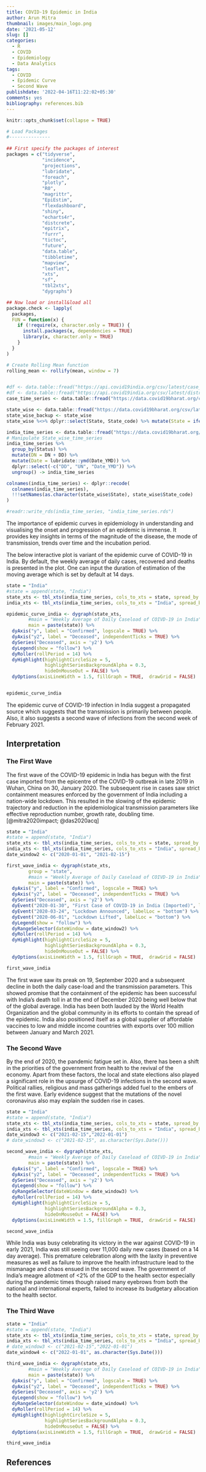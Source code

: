 ```yaml
---
title: COVID-19 Epidemic in India
author: Arun Mitra
thumbnail: images/main_logo.png
date: '2021-05-12'
slug: []
categories:
  - R
  - COVID
  - Epidemiology
  - Data Analytics
tags:
  - COVID
  - Epidemic Curve
  - Second Wave
publishdate: '2022-04-16T11:22:02+05:30'
comments: yes
bibliography: references.bib
---
```


```r
knitr::opts_chunk$set(collapse = TRUE)
```

```r
# Load Packages
#---------------
             
## First specify the packages of interest
packages = c("tidyverse", 
             "incidence",
             "projections",
             "lubridate",
             "foreach", 
             "plotly",
             "R0",
             "magrittr",
             "EpiEstim",
             "flexdashboard",
             "shiny",
             "echarts4r",
             "distcrete",
             "epitrix",
             "furrr",
             "tictoc",
             "future",
             "data.table",
             "tibbletime",
             "mapview",
             "leaflet",
             "xts",
             "sf",
             "tbl2xts",
             "dygraphs")

## Now load or install&load all
package.check <- lapply(
  packages,
  FUN = function(x) {
    if (!require(x, character.only = TRUE)) {
      install.packages(x, dependencies = TRUE)
      library(x, character.only = TRUE)
    }
  }
)

# Create Rolling Mean function
rolling_mean <- rollify(mean, window = 7)


#df <- data.table::fread("https://api.covid19india.org/csv/latest/case_time_series.csv")
#df <- data.table::fread("https://api.covid19india.org/csv/latest/districts.csv")
case_time_series <- data.table::fread("https://data.covid19bharat.org/csv/latest/case_time_series.csv")

state_wise <- data.table::fread("https://data.covid19bharat.org/csv/latest/state_wise.csv")
state_wise_backup <- state_wise
state_wise %<>% dplyr::select(State, State_code) %>% mutate(State = ifelse(State_code == "TT", "India", State))

india_time_series <- data.table::fread("https://data.covid19bharat.org/csv/latest/state_wise_daily.csv")
# Manipulate State_wise_time_series
india_time_series %>% 
  group_by(Status) %>% 
  mutate(DN = DN + DD) %>%
  mutate(Date = lubridate::ymd(Date_YMD)) %>% 
  dplyr::select(-c("DD", "UN", "Date_YMD")) %>% 
  ungroup() -> india_time_series

colnames(india_time_series) <- dplyr::recode(
  colnames(india_time_series), 
  !!!setNames(as.character(state_wise$State), state_wise$State_code)
)

#readr::write_rds(india_time_series, "india_time_series.rds")
```



The importance of epidemic curves in epidemiology in understanding and visualising the onset and progression of an epidemic is immense. It provides key insights in terms of the magnitude of the disease, the mode of transmission, trends over time and the incubation period.

The below interactive plot is variant of the epidemic curve of COVID-19 in India. By default, the weekly average of daily cases, recovered and deaths is presented in the plot. One can input the duration of estimation of the moving average which is set by default at 14 days.

```r

state = "India"
#state = append(state, "India")
state_xts <- tbl_xts(india_time_series, cols_to_xts = state, spread_by = Status) 
india_xts <- tbl_xts(india_time_series, cols_to_xts = "India", spread_by = Status)

epidemic_curve_india <- dygraph(state_xts, 
        #main = "Weekly Average of Daily Caseload of COIVD-19 in India",
        main = paste(state)) %>%
  dyAxis("y", label = "Confirmed", logscale = TRUE) %>%
  dyAxis("y2", label = "Deceased", independentTicks = TRUE) %>%
  dySeries("Deceased", axis = 'y2') %>% 
  dyLegend(show = "follow") %>% 
  dyRoller(rollPeriod = 14) %>% 
  dyHighlight(highlightCircleSize = 5,
              highlightSeriesBackgroundAlpha = 0.3, 
              hideOnMouseOut = FALSE) %>% 
  dyOptions(axisLineWidth = 1.5, fillGraph = TRUE,  drawGrid = FALSE)


epidemic_curve_india 

```

The epidemic curve of COVID-19 infection in India suggest a propagated source which suggests that the transmission is primarily between people. Also, it also suggests a second wave of infections from the second week of February 2021.

## Interpretation

### The First Wave

The first wave of the COVID-19 epidemic in India has begun with the first case imported from the epicentre of the COVID-19 outbreak in late 2019 in Wuhan, China on 30, January 2020. The subsequent rise in cases saw strict containment measures enforced by the government of India including a nation-wide lockdown. This resulted in the slowing of the epidemic trajectory and reduction in the epidemiological transmission parameters like effective reproduction number, growth rate, doubling time.[@mitra2020impact; @das2020acq]

```r

state = "India"
#state = append(state, "India")
state_xts <- tbl_xts(india_time_series, cols_to_xts = state, spread_by = Status) 
india_xts <- tbl_xts(india_time_series, cols_to_xts = "India", spread_by = Status)
date_window2 <- c("2020-01-01", "2021-02-15")

first_wave_india <- dygraph(state_xts, 
        group = "state",
        #main = "Weekly Average of Daily Caseload of COIVD-19 in India",
        main = paste(state)) %>%
  dyAxis("y", label = "Confirmed", logscale = TRUE) %>%
  dyAxis("y2", label = "Deceased", independentTicks = TRUE) %>%
  dySeries("Deceased", axis = 'y2') %>% 
  dyEvent("2020-01-30", "First Case of COVID-19 in India (Imported)", labelLoc = "bottom") %>% 
  dyEvent("2020-03-24", "Lockdown Announced", labelLoc = "bottom") %>% 
  dyEvent("2020-06-01", "Lockdown Lifted", labelLoc = "bottom") %>% 
  dyLegend(show = "follow") %>% 
  dyRangeSelector(dateWindow = date_window2) %>% 
  dyRoller(rollPeriod = 14) %>% 
  dyHighlight(highlightCircleSize = 5,
              highlightSeriesBackgroundAlpha = 0.3, 
              hideOnMouseOut = FALSE) %>% 
  dyOptions(axisLineWidth = 1.5, fillGraph = TRUE,  drawGrid = FALSE)

first_wave_india
```

The first wave saw its preak on 19, September 2020 and a subsequent decline in both the daily case-load and the transmission parameters. This showed promise that the containment of the epidemic has been successful with India's death toll in at the end of December 2020 being well below that of the global average. India has been both lauded by the World Health Organization and the global community in its efforts to contain the spread of the epidemic. India also positioned itself as a global supplier of affordable vaccines to low and middle income countries  with exports over 100 million between January and March 2021. 

### The Second Wave

By the end of 2020, the pandemic fatigue set in. Also, there has been a shift in the priorities of the government from health to the revival of the economy. Apart from these factors, the local and state elections also played a significant role in the upsurge of COVID-19 infections in the second wave. Political rallies, religious and mass gatherings added fuel to the embers of the first wave. Early evidence suggest that the mutations of the novel coronavirus also may explain the sudden rise in cases. 


```r

state = "India"
#state = append(state, "India")
state_xts <- tbl_xts(india_time_series, cols_to_xts = state, spread_by = Status) 
india_xts <- tbl_xts(india_time_series, cols_to_xts = "India", spread_by = Status)
date_window3 <- c("2021-02-15","2022-01-01")
# date_window3 <- c("2021-02-15", as.character(Sys.Date()))

second_wave_india <- dygraph(state_xts, 
        #main = "Weekly Average of Daily Caseload of COIVD-19 in India",
        main = paste(state)) %>%
  dyAxis("y", label = "Confirmed", logscale = TRUE) %>%
  dyAxis("y2", label = "Deceased", independentTicks = TRUE) %>%
  dySeries("Deceased", axis = 'y2') %>% 
  dyLegend(show = "follow") %>% 
  dyRangeSelector(dateWindow = date_window3) %>% 
  dyRoller(rollPeriod = 14) %>% 
  dyHighlight(highlightCircleSize = 5,
              highlightSeriesBackgroundAlpha = 0.3, 
              hideOnMouseOut = FALSE) %>% 
  dyOptions(axisLineWidth = 1.5, fillGraph = TRUE,  drawGrid = FALSE)

second_wave_india
```


While India was busy celebrating its victory in the war against COVID-19 in early 2021, India was still seeing over 11,000 daily new cases (based on a 14 day average). This premature celebration along with the laxity in preventive measures as well as failure to improve the health infrastructure lead to the mismanage and chaos ensued in the second wave. The government of India's  meagre allotment of <2% of the GDP to the health sector especially during the pandemic times though raised many eyebrows from both the national and international experts, failed to increase its budgetary allocation to the health sector. 

### The Third Wave


```r

state = "India"
#state = append(state, "India")
state_xts <- tbl_xts(india_time_series, cols_to_xts = state, spread_by = Status) 
india_xts <- tbl_xts(india_time_series, cols_to_xts = "India", spread_by = Status)
# date_window3 <- c("2021-02-15","2022-01-01")
date_window4 <- c("2022-01-01", as.character(Sys.Date()))

third_wave_india <- dygraph(state_xts, 
        #main = "Weekly Average of Daily Caseload of COIVD-19 in India",
        main = paste(state)) %>%
  dyAxis("y", label = "Confirmed", logscale = TRUE) %>%
  dyAxis("y2", label = "Deceased", independentTicks = TRUE) %>%
  dySeries("Deceased", axis = 'y2') %>% 
  dyLegend(show = "follow") %>% 
  dyRangeSelector(dateWindow = date_window4) %>% 
  dyRoller(rollPeriod = 14) %>% 
  dyHighlight(highlightCircleSize = 5,
              highlightSeriesBackgroundAlpha = 0.3, 
              hideOnMouseOut = FALSE) %>% 
  dyOptions(axisLineWidth = 1.5, fillGraph = TRUE,  drawGrid = FALSE)

third_wave_india
```

## References